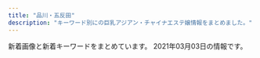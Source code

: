 ```yaml
---
title: "品川・五反田"
description: "キーワード別にの巨乳アジアン・チャイナエステ嬢情報をまとめました。"
---
```


新着画像と新着キーワードをまとめています。
2021年03月03日の情報です。

<DmmAffiliateIns />
<KeywordTable
  shops={
    [
    {
        "img_links": [
            "http://lacure.link/images/r6.jpg",
            "http://lacure.link/images/s1.jpg",
            "http://lacure.link/images/r1.jpg",
            "http://lacure.link/images/sayuri.jpg",
            "http://lacure.link/images/gb01.png",
            "http://lacure.link/images/r2.jpg",
            "http://lacure.link/images/r5.jpg",
            "http://lacure.link/images/news.png",
            "http://lacure.link/images/g1.jpg",
            "http://lacure.link/images/g3.jpg",
            "http://lacure.link/images/kol.jpg",
            "http://lacure.link/images/kiki.jpg",
            "http://lacure.link/images/g6.jpg",
            "http://lacure.link/images/r4.jpg",
            "http://lacure.link/images/asali.jpg",
            "http://lacure.link/images/g5.jpg",
            "http://lacure.link/images/face.png",
            "http://lacure.link/images/g2.jpg",
            "http://lacure.link/images/yuki.jpg",
            "http://lacure.link/images/left3.png",
            "http://lacure.link/images/g0.jpg",
            "http://lacure.link/images/top2.jpg",
            "http://lacure.link/images/zi.png",
            "http://lacure.link/images/s_staff.png",
            "http://lacure.link/images/r3.jpg"
        ],
        "name": "\u30e9\u30ad\u30e5\u30a2",
        "station": "\u6238\u8d8a\u9280\u5ea7\u99c5",
        "keywords": {},
        "url": "http://lacure.link/"
    },
    {
        "keywords": {
            "C": 15
        },
        "name": "\u5eb7\u7984",
        "img_links": [
            "http://www.kouroku-este.com/img/system/service02.jpg",
            "http://www.kouroku-este.com/img/top/listmark1.png",
            "http://www.kouroku-este.com/img/staff/eee/s-eee2.jpg",
            "http://www.kouroku-este.com/img/staff/aaa/aaa2.jpg",
            "http://www.kouroku-este.com/img/staff/eee/s-eee1.jpg",
            "http://www.kouroku-este.com/img/staff/ccc/ccc2.jpg",
            "http://www.kouroku-este.com/img/staff/fff/s-fff2.jpg",
            "http://www.kouroku-este.com/img/system/service01.jpg",
            "http://www.kouroku-este.com/img/staff/bbb/bbb1.jpg",
            "http://www.kouroku-este.com/img/staff/fff/s-fff1.jpg",
            "http://www.kouroku-este.com/img/menu/info_r.jpg",
            "http://www.kouroku-este.com/img/staff/ggg/ggg1.jpg",
            "http://www.kouroku-este.com/img/staff/aaa/aaa1.jpg",
            "http://www.kouroku-este.com/img/staff/ccc/ccc1.jpg"
        ],
        "station": "JR\u54c1\u5ddd\u99c5\u9ad8\u8f2a\u53e3",
        "url": "http://www.kouroku-este.com/"
    },
    {
        "name": "\u7f8e\u4f36",
        "station": "JR\u4e94\u53cd\u7530\u99c5\u897f\u53e3",
        "keywords": {
            "88": 2,
            "87": 4,
            "85": 2,
            "E": 8,
            "86": 2
        },
        "img_links": [
            "http://es-mirei.com/staffPhoto/b20170728165302.jpg",
            "http://es-mirei.com/images/store/02.jpg",
            "http://es-mirei.com/staffPhoto/s20170728165302.jpg",
            "http://es-mirei.com/images/store/01.jpg",
            "http://es-mirei.com/images/s3Slider1Images/03.jpg",
            "http://es-mirei.com/staffPhoto/s20170728165536.jpg",
            "http://es-mirei.com/staffPhoto/b20170728165256.jpg",
            "http://es-mirei.com/images/s3Slider1Images/01.jpg",
            "http://es-mirei.com/images/s3Slider1Images/02.jpg",
            "http://es-mirei.com/staffPhoto/b20180613122502.jpg",
            "http://es-mirei.com/staffPhoto/s20170911152114.jpg",
            "http://es-mirei.com/staffPhoto/b20170908125528.jpg",
            "http://es-mirei.com/staffPhoto/b20180209180323.jpg",
            "http://es-mirei.com/staffPhoto/b20170911152114.jpg",
            "http://es-mirei.com/staffPhoto/s20170728165256.jpg",
            "http://es-mirei.com/staffPhoto/s20170908125528.jpg",
            "http://es-mirei.com/images/noImg.jpg",
            "http://es-mirei.com/staffPhoto/s20170911152129.jpg",
            "http://es-mirei.com/images/store/04.jpg",
            "http://es-mirei.com/images/store/06.jpg",
            "http://es-mirei.com/staffPhoto/b20170728165536.jpg",
            "http://es-mirei.com/staffPhoto/b20170911152129.jpg",
            "http://es-mirei.com/staffPhoto/s20180209180323.jpg",
            "http://es-mirei.com/images/store/03.jpg",
            "http://es-mirei.com/images/returnStaffBtn.png",
            "http://es-mirei.com/staffPhoto/s20180613122502.jpg",
            "http://es-mirei.com/images/store/05.jpg"
        ],
        "url": "http://es-mirei.com/"
    },
    {
        "station": "JR\u4e94\u53cd\u7530\u99c5\u6771\u53e3",
        "url": "http://www.kenkou-house.info/",
        "keywords": {
            "C": 8
        },
        "img_links": [
            "http://www.kenkou-house.info/img/s11.jpg",
            "http://www.kenkou-house.info/img/Himawari_160_45.png",
            "http://www.kenkou-house.info/img/s20.jpg",
            "http://www.kenkou-house.info/img/s.png",
            "http://www.kenkou-house.info/img/s13.jpg",
            "http://www.kenkou-house.info/img/s33.jpg",
            "http://www.kenkou-house.info/img/m8.png",
            "http://www.kenkou-house.info/img/head.png",
            "http://www.kenkou-house.info/img/m7.png",
            "http://www.kenkou-house.info/img/m1.png",
            "http://www.kenkou-house.info/img/s12.jpg",
            "http://www.kenkou-house.info/img/s61.jpg",
            "http://www.kenkou-house.info/img/Himawari_468_60.png",
            "http://www.kenkou-house.info/img/play.png",
            "http://www.kenkou-house.info/img/Himawari_200_40.png",
            "http://www.kenkou-house.info/img/s17.jpg",
            "http://www.kenkou-house.info/img/s14.jpg",
            "http://www.kenkou-house.info/img/m4.png",
            "http://www.kenkou-house.info/img/m2.png",
            "http://www.kenkou-house.info/img/body-.png",
            "http://www.kenkou-house.info/img/door.png",
            "http://www.kenkou-house.info/img/s15.jpg",
            "http://www.kenkou-house.info/img/s7.jpg",
            "http://www.kenkou-house.info/img/m6.png",
            "http://www.kenkou-house.info/img/m3.png",
            "http://www.kenkou-house.info/img/m5.png",
            "http://www.kenkou-house.info/img/s21.jpg",
            "http://www.kenkou-house.info/img/s4.jpg",
            "http://www.kenkou-house.info/img/s1.jpg",
            "http://www.kenkou-house.info/img/Himawari_88_31.png",
            "http://www.kenkou-house.info/img/bottmo-ritght.png",
            "http://www.kenkou-house.info/img/bottmo-left.png",
            "http://www.kenkou-house.info/img/s91.jpg",
            "http://www.kenkou-house.info/img/s22.jpg",
            "http://www.kenkou-house.info/img/s16.jpg"
        ],
        "name": "\u3072\u307e\u308f\u308a"
    },
    {
        "name": "\u4e94\u53cd\u7530\u30e1\u30c7\u30a3\u30ab\u30eb\u30a8\u30f3",
        "keywords": {},
        "station": "JR\u4e94\u53cd\u7530\u99c5\u897f\u53e3",
        "img_links": [
            "http://gotanda.pepper.jp/m02272.jpg",
            "http://gotanda.pepper.jp/m049.png",
            "http://gotanda.pepper.jp/gotanda001.jpg",
            "http://gotanda.pepper.jp/20151109231038834554.jpg",
            "http://gotanda.pepper.jp/1-01.png",
            "http://gotanda.pepper.jp/m048.png",
            "http://gotanda.pepper.jp/m173.jpg"
        ],
        "url": "http://gotanda.pepper.jp/"
    },
    {
        "img_links": [
            "http://hi-msg.com/tonpoh/images/p-10.jpg",
            "http://hi-msg.com/tonpoh/images/s9.png",
            "http://hi-msg.com/tonpoh/images/p-14-1.jpg",
            "http://hi-msg.com/tonpoh/images/p-11.jpg",
            "http://hi-msg.com/tonpoh/images/p-2.jpg",
            "http://hi-msg.com/tonpoh/images/s8.png",
            "http://hi-msg.com/tonpoh/images/p-1.jpg",
            "http://hi-msg.com/tonpoh/images/p-13-1.jpg",
            "http://hi-msg.com/tonpoh/images/l.png",
            "http://hi-msg.com/tonpoh/images/p-6-1.jpg",
            "http://hi-msg.com/tonpoh/images/p-7.jpg",
            "http://hi-msg.com/tonpoh/images/p-13.jpg",
            "http://hi-msg.com/tonpoh/images/fla-3.png",
            "http://hi-msg.com/tonpoh/images/s5.png",
            "http://hi-msg.com/tonpoh/images/p-11-1.jpg",
            "http://hi-msg.com/tonpoh/images/no.png",
            "http://hi-msg.com/tonpoh/images/p-5.jpg",
            "http://hi-msg.com/tonpoh/images/p-8-1.jpg",
            "http://hi-msg.com/tonpoh/images/p-4.jpg",
            "http://hi-msg.com/tonpoh/images/tit-sys.png",
            "http://hi-msg.com/tonpoh/images/tit-staff.png",
            "http://hi-msg.com/tonpoh/images/p-6.jpg",
            "http://hi-msg.com/tonpoh/images/p-9.jpg",
            "http://hi-msg.com/tonpoh/images/p-7-1.jpg",
            "http://hi-msg.com/tonpoh/images/botton.png",
            "http://hi-msg.com/tonpoh/images/p-9-1.jpg",
            "http://hi-msg.com/tonpoh/images/p-12.jpg",
            "http://hi-msg.com/tonpoh/images/p-10-1.jpg",
            "http://hi-msg.com/tonpoh/images/p-0.jpg",
            "http://hi-msg.com/tonpoh/images/p-8.jpg",
            "http://hi-msg.com/tonpoh/images/s6.png",
            "http://hi-msg.com/tonpoh/images/s1.png",
            "http://hi-msg.com/tonpoh/images/line.png",
            "http://hi-msg.com/tonpoh/images/p-12-1.jpg",
            "http://hi-msg.com/tonpoh/images/ll.png",
            "http://hi-msg.com/tonpoh/images/fla.png",
            "http://hi-msg.com/tonpoh/images/fla-1.png",
            "http://hi-msg.com/tonpoh/images/p-14.jpg",
            "http://hi-msg.com/tonpoh/images/s4.jpg"
        ],
        "name": "\u30c8\u30f3\u30dd\u30fc",
        "url": "http://hi-msg.com/tonpoh/",
        "station": "JR\u4e94\u53cd\u7530\u99c5\u897f\u53e3",
        "keywords": {}
    },
    {
        "station": "JR\u4e94\u53cd\u7530\u99c5\u897f\u53e3",
        "name": "\u30ea\u30e9\u30af\u30bc\u30fc\u30b7\u30e7\u30f3\u862d",
        "url": "http://www.relax-cs.com/",
        "img_links": [
            "http://www.relax-cs.com/ncss/staff02.jpg",
            "http://www.relax-cs.com/ncss/nav/nav-001.jpg",
            "http://www.relax-cs.com/ncss/top02-left.jpg",
            "http://www.relax-cs.com/ncss/tel.png",
            "http://www.relax-cs.com/ncss/nav/nav-003.jpg",
            "http://www.relax-cs.com/ncss/nav/nav-004.jpg",
            "http://www.relax-cs.com/ncss/top01.jpg",
            "http://www.relax-cs.com/ncss/staff01.jpg",
            "http://www.relax-cs.com/ncss/nav/nav-005.jpg",
            "http://www.relax-cs.com/ncss/top03.jpg",
            "http://www.relax-cs.com/ncss/nav/nav-002.jpg",
            "http://www.relax-cs.com/ncss/nav/nav-006.jpg"
        ],
        "keywords": {}
    },
    {
        "station": "JR\u4e94\u53cd\u7530\u99c5\u897f\u53e3",
        "keywords": {},
        "name": "\u7652\u3057\u30cf\u30a6\u30b9",
        "url": "https://i-house.aoaoeo.com/",
        "img_links": []
    },
    {
        "station": "JR\u4e94\u53cd\u7530\u99c5\u897f\u53e3",
        "keywords": {},
        "img_links": [
            "https://www.a-side.com/ad/koko/include/banner/koko_200x40.png",
            "https://tsukiwa.info/img/staff/no_image.jpg",
            "https://tsukiwa.info/img/bar_staff.png",
            "https://tsukiwa.info/img/event/20210128.png",
            "https://tsukiwa.info/img/staff/g121.jpg",
            "https://tsukiwa.info/img/news3.png",
            "https://tsukiwa.info/img/staff/mimi01.jpg",
            "https://tsukiwa.info/img/staff/ruru1.jpg",
            "https://tsukiwa.info/img/staff/koko3.jpg",
            "https://tsukiwa.info/img/staff/sara241.jpg",
            "https://tsukiwa.info/img/pickupGirl.png",
            "https://tsukiwa.info/img/news1.png",
            "https://tsukiwa.info/img/staff/IMG_3569.jpg",
            "https://tsukiwa.info/img/staff/yuri001.jpg",
            "https://tsukiwa.info/img/staff/sara242.jpg",
            "https://tsukiwa.info/img/top_map.jpg",
            "https://tsukiwa.info/img/staff/aya2101.jpg",
            "https://tsukiwa.info/img/staff_top/20201219_1.jpg",
            "https://tsukiwa.info/img/event/camp03.jpg",
            "https://tsukiwa.info/img/staff/5AD524C3-384E-48C5-9527-57A24BF6D687.jpeg",
            "https://tsukiwa.info/img/akusesu-top0.jpg",
            "https://tsukiwa.info/img/QRcode.png",
            "https://tsukiwa.info/img/staff/mimi20202.jpg",
            "https://tsukiwa.info/img/staff/g12.jpg",
            "https://tsukiwa.info/img/bar_gallery.png",
            "https://tsukiwa.info/img/staff/mimi202012.jpg",
            "https://tsukiwa.info/img/staff/rumi02.jpg",
            "https://tsukiwa.info/img/staff_top/20201219_2.jpg",
            "https://tsukiwa.info/img/staff/sara243.jpg",
            "https://tsukiwa.info/img/bar_profile.png",
            "https://tsukiwa.info/img/staff/sara244.jpg",
            "https://tsukiwa.info/img/staff/rumi04.jpg",
            "https://tsukiwa.info/img/staff/mika05.jpg"
        ],
        "name": "\u6708\u306e\u548c",
        "url": "https://tsukiwa.info/"
    },
    {
        "url": "http://p-fly.work/",
        "img_links": [
            "http://p-fly.work/images/int1.jpg",
            "http://p-fly.work/images/13.jpg",
            "http://p-fly.work/images/b3.jpg",
            "http://p-fly.work/images/b1.jpg",
            "http://p-fly.work/staff/sara.jpg",
            "http://p-fly.work/img/mai1.jpg",
            "http://p-fly.work/images/line.png",
            "http://p-fly.work/staff/mai.jpg",
            "http://p-fly.work/images/news.jpg",
            "http://p-fly.work/images/mobile.jpg",
            "http://p-fly.work/images/staff_t.png",
            "http://p-fly.work/staff/koko.jpg",
            "http://p-fly.work/images/int2.png",
            "http://p-fly.work/images/sys2.jpg",
            "http://p-fly.work/images/sys1.jpg",
            "http://p-fly.work/staff/yuyu.jpg",
            "http://p-fly.work/images/b2.jpg",
            "http://p-fly.work/staff/yuki.jpg",
            "http://p-fly.work/images/sys4.png",
            "http://p-fly.work/images/10.jpg",
            "http://p-fly.work/images/interior_t.png",
            "http://p-fly.work/img/yuki1.jpg",
            "http://p-fly.work/images/7.jpg",
            "http://p-fly.work/images/12.jpg",
            "http://p-fly.work/img/koko1.jpg",
            "http://p-fly.work/images/1.jpg",
            "http://p-fly.work/images/head.png",
            "http://p-fly.work/img/sara1.jpg",
            "http://p-fly.work/images/sys3.jpg",
            "http://p-fly.work/images/tr.jpg",
            "http://p-fly.work/img/yuyu1.jpg",
            "http://p-fly.work/images/ac1.jpg"
        ],
        "name": "\u7d2b\u306e\u8776",
        "station": "JR\u4e94\u53cd\u7530\u99c5\u897f\u53e3",
        "keywords": {}
    },
    {
        "name": "\u30d5\u30ed\u30fc\u30e9",
        "img_links": [],
        "url": "http://f-aroma.info/",
        "station": "JR\u54c1\u5ddd\u99c5\u9ad8\u8f2a\u53e3",
        "keywords": {}
    },
    {
        "img_links": [
            "http://hanagoromo.work/yumi.jpg",
            "http://hanagoromo.work/rina1.jpeg",
            "http://hanagoromo.work/mens-esthe1.png",
            "http://hanagoromo.work/main_top.jpg",
            "http://hanagoromo.work/mio2.jpg",
            "http://hanagoromo.work/112.jpg",
            "http://hanagoromo.work/b2.jpg",
            "http://hanagoromo.work/int2.jpg",
            "http://hanagoromo.work/b3.jpg",
            "http://hanagoromo.work/miyuki1.jpg",
            "http://hanagoromo.work/tina2.jpg",
            "http://hanagoromo.work/rie1.jpg",
            "http://hanagoromo.work/yuki.jpg",
            "http://hanagoromo.work/nana2.jpg",
            "http://hanagoromo.work/nana.jpg",
            "http://hanagoromo.work/ai3.jpg",
            "http://hanagoromo.work/mio.jpg",
            "http://hanagoromo.work/yuna1.jpg",
            "http://hanagoromo.work/interior1.jpg",
            "http://hanagoromo.work/interior_t.jpg",
            "http://hanagoromo.work/hitomi1.jpg",
            "http://hanagoromo.work/1.jpg",
            "http://hanagoromo.work/3.jpg",
            "http://hanagoromo.work/6.jpg",
            "http://hanagoromo.work/mio1.jpg",
            "http://hanagoromo.work/yumi1.jpg",
            "http://hanagoromo.work/staff_t.jpg",
            "http://hanagoromo.work/s1.png",
            "http://hanagoromo.work/ai2.jpg",
            "http://hanagoromo.work/2.jpg",
            "http://hanagoromo.work/rina2.jpeg",
            "http://hanagoromo.work/miyuki.jpg",
            "http://hanagoromo.work/nana1.jpg",
            "http://hanagoromo.work/sys.jpg",
            "http://hanagoromo.work/b1.jpg",
            "http://hanagoromo.work/sayaka.jpg",
            "http://hanagoromo.work/hitomi2.jpg",
            "http://hanagoromo.work/yuna2.jpg",
            "http://hanagoromo.work/tina.jpg",
            "http://hanagoromo.work/yuyu.jpg",
            "http://hanagoromo.work/head.jpg",
            "http://hanagoromo.work/hitomi.jpg",
            "http://hanagoromo.work/4.jpg",
            "http://hanagoromo.work/eri.jpg",
            "http://hanagoromo.work/ta.png"
        ],
        "name": "\u82b1\u8863",
        "url": "http://hanagoromo.work/",
        "keywords": {},
        "station": "JR\u4e94\u53cd\u7530\u99c5"
    },
    {
        "url": "http://www.es-yuduki.com/",
        "img_links": [
            "http://www.es-yuduki.com/css/progress04.jpg",
            "http://www.es-yuduki.com/css/staff02.jpg",
            "http://www.es-yuduki.com/css/nav/change-007.jpg",
            "http://www.es-yuduki.com/css/staff03.jpg",
            "http://www.es-yuduki.com/css/nav/nav-006.jpg",
            "http://www.es-yuduki.com/css/nav/nav-002.jpg",
            "http://www.es-yuduki.com/css/staff01.jpg",
            "http://www.es-yuduki.com/css/nav/nav-004.jpg",
            "http://www.es-yuduki.com/css/kanban.jpg",
            "http://www.es-yuduki.com/css/progress03.jpg",
            "http://www.es-yuduki.com/css/nav/change-004.jpg",
            "http://www.es-yuduki.com/css/nav/change-006.jpg",
            "http://www.es-yuduki.com/css/head.jpg",
            "http://www.es-yuduki.com/css/nav/nav-005.jpg",
            "http://www.es-yuduki.com/css/nav/nav-007.jpg",
            "http://www.es-yuduki.com/css/staff02-b.jpg",
            "http://www.es-yuduki.com/css/nav/nav-0003.jpg",
            "http://www.es-yuduki.com/css/coupon003.jpg",
            "http://www.es-yuduki.com/css/progress02.jpg",
            "http://www.es-yuduki.com/css/staff00.jpg",
            "http://www.es-yuduki.com/css/nav/change-002.jpg",
            "http://www.es-yuduki.com/css/progress01.jpg",
            "http://www.es-yuduki.com/css/nav/change-0003.jpg",
            "http://www.es-yuduki.com/css/progress07.jpg",
            "http://www.es-yuduki.com/css/progress08.jpg",
            "http://www.es-yuduki.com/css/staff01-b.jpg",
            "http://www.es-yuduki.com/css/progress05.jpg",
            "http://www.es-yuduki.com/css/progress06.jpg",
            "http://www.es-yuduki.com/css/nav/change-001.jpg",
            "http://www.es-yuduki.com/css/nav/change-005.jpg",
            "http://www.es-yuduki.com/css/nav/nav-001.jpg",
            "http://www.es-yuduki.com/css/main-top05.png",
            "http://www.es-yuduki.com/css/staff03-b.jpg"
        ],
        "station": "JR\u4e94\u53cd\u7530\u99c5\u897f\u53e3",
        "name": "\u30de\u30c3\u30b5\u30fc\u30b8\u306e\u5915\u6708",
        "keywords": {
            "C": 13
        }
    },
    {
        "station": "JR\u4e94\u53cd\u7530\u99c5\u6771\u53e3",
        "img_links": [
            "http://www.relax-fuyou.info/img/top.jpg",
            "http://www.relax-fuyou.info/img/st140.jpg",
            "http://www.relax-fuyou.info/img/st141.jpg",
            "http://www.relax-fuyou.info/img/st71.jpg",
            "http://www.relax-fuyou.info/img/st72.jpg",
            "http://www.relax-fuyou.info/img/st191.jpg",
            "http://www.relax-fuyou.info/img/sta1.jpg",
            "http://www.relax-fuyou.info/img/st42.jpg",
            "http://www.relax-fuyou.info/img/st1.jpg",
            "http://www.relax-fuyou.info/img/sta18.jpg",
            "http://www.relax-fuyou.info/img/sta15.jpg",
            "http://www.relax-fuyou.info/img/st5.jpg",
            "http://www.relax-fuyou.info/img/st201.jpg",
            "http://www.relax-fuyou.info/img/st110.jpg",
            "http://www.relax-fuyou.info/img/sta20.jpg",
            "http://www.relax-fuyou.info/img/st41.jpg",
            "http://www.relax-fuyou.info/img/sta16.jpg",
            "http://www.relax-fuyou.info/img/sta5.jpg",
            "http://www.relax-fuyou.info/img/sta8.jpg",
            "http://www.relax-fuyou.info/img/st160.jpg",
            "http://www.relax-fuyou.info/img/st171.jpg",
            "http://www.relax-fuyou.info/img/st161.jpg",
            "http://www.relax-fuyou.info/img/sta17.jpg",
            "http://www.relax-fuyou.info/img/sta19.jpg",
            "http://www.relax-fuyou.info/img/st181.jpg",
            "http://www.relax-fuyou.info/img/st150.jpg",
            "http://www.relax-fuyou.info/img/st8.jpg",
            "http://www.relax-fuyou.info/img/st10.jpg",
            "http://www.relax-fuyou.info/img/st11.jpg",
            "http://www.relax-fuyou.info/img/r9.jpg",
            "http://www.relax-fuyou.info/img/st17.jpg",
            "http://www.relax-fuyou.info/img/st7.jpg"
        ],
        "keywords": {
            "87": 2,
            "G": 1,
            "84": 5,
            "C": 3,
            "90": 2,
            "88": 3,
            "E": 5,
            "D": 5,
            "86": 2
        },
        "name": "\u8299\u84c9\uff5e\u30d5\u30e8\u30a6\uff5e",
        "url": "http://www.relax-fuyou.info/"
    }
]
}
/>
<DmmAffiliateScript />
